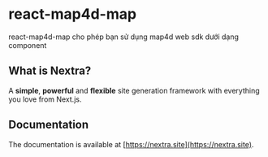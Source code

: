 # react-map4d-map
 
react-map4d-map cho phép bạn sử dụng map4d web sdk dưới dạng component

## What is Nextra?

A **simple**, **powerful** and **flexible** site generation framework with everything you love from Next.js.

## Documentation

The documentation is available at [https://nextra.site](https://nextra.site).
